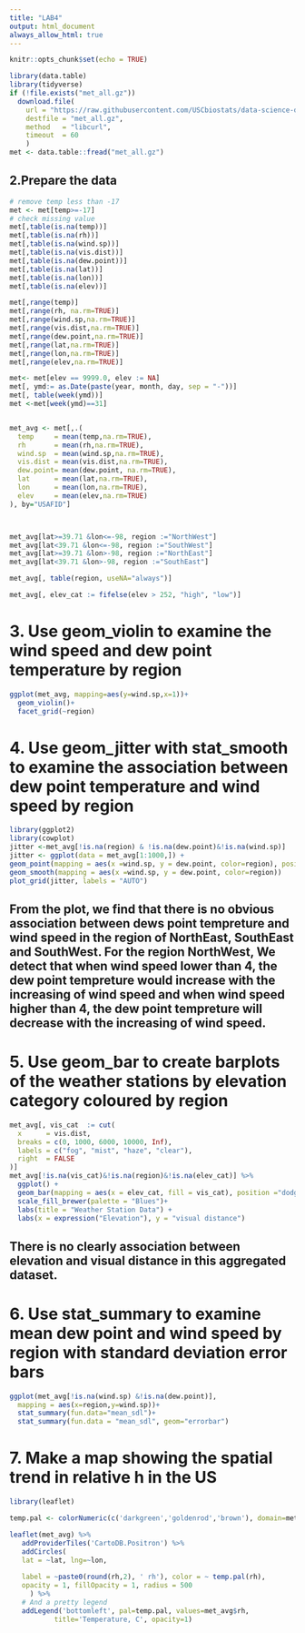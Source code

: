 ```yaml
---
title: "LAB4" 
output: html_document
always_allow_html: true
---
```


```r
knitr::opts_chunk$set(echo = TRUE)
```

```r
library(data.table)
library(tidyverse)
if (!file.exists("met_all.gz"))
  download.file(
    url = "https://raw.githubusercontent.com/USCbiostats/data-science-data/master/02_met/met_all.gz",
    destfile = "met_all.gz",
    method   = "libcurl",
    timeout  = 60
    )
met <- data.table::fread("met_all.gz")
```

## 2.Prepare the data
```r
# remove temp less than -17
met <- met[temp>=-17]
# check missing value
met[,table(is.na(temp))]
met[,table(is.na(rh))]
met[,table(is.na(wind.sp))]
met[,table(is.na(vis.dist))]
met[,table(is.na(dew.point))]
met[,table(is.na(lat))]
met[,table(is.na(lon))]
met[,table(is.na(elev))]

met[,range(temp)]
met[,range(rh, na.rm=TRUE)]
met[,range(wind.sp,na.rm=TRUE)]
met[,range(vis.dist,na.rm=TRUE)]
met[,range(dew.point,na.rm=TRUE)]
met[,range(lat,na.rm=TRUE)]
met[,range(lon,na.rm=TRUE)]
met[,range(elev,na.rm=TRUE)]

met<- met[elev == 9999.0, elev := NA]
met[, ymd:= as.Date(paste(year, month, day, sep = "-"))]
met[, table(week(ymd))]
met <-met[week(ymd)==31]


met_avg <- met[,.(
  temp     = mean(temp,na.rm=TRUE),
  rh       = mean(rh,na.rm=TRUE),
  wind.sp  = mean(wind.sp,na.rm=TRUE),
  vis.dist = mean(vis.dist,na.rm=TRUE),
  dew.point= mean(dew.point, na.rm=TRUE),
  lat      = mean(lat,na.rm=TRUE),
  lon      = mean(lon,na.rm=TRUE), 
  elev     = mean(elev,na.rm=TRUE)
), by="USAFID"]



met_avg[lat>=39.71 &lon<=-98, region :="NorthWest"]
met_avg[lat<39.71 &lon<=-98, region :="SouthWest"]
met_avg[lat>=39.71 &lon>-98, region :="NorthEast"]
met_avg[lat<39.71 &lon>-98, region :="SouthEast"]

met_avg[, table(region, useNA="always")]

met_avg[, elev_cat := fifelse(elev > 252, "high", "low")]
```

# 3. Use geom_violin to examine the wind speed and dew point temperature by region

```r
ggplot(met_avg, mapping=aes(y=wind.sp,x=1))+
  geom_violin()+
  facet_grid(~region)
```
# 4. Use geom_jitter with stat_smooth to examine the association between dew point temperature and wind speed by region
```r
library(ggplot2)
library(cowplot)
jitter <-met_avg[!is.na(region) & !is.na(dew.point)&!is.na(wind.sp)]
jitter <- ggplot(data = met_avg[1:1000,]) + 
geom_point(mapping = aes(x =wind.sp, y = dew.point, color=region), position = "jitter")+
geom_smooth(mapping = aes(x =wind.sp, y = dew.point, color=region))
plot_grid(jitter, labels = "AUTO")
```
## From the plot, we find that there is no obvious association between dews point tempreture and wind speed in the region of NorthEast, SouthEast and SouthWest. For the region NorthWest, We detect that when wind speed lower than 4, the dew point tempreture would increase with the increasing of wind speed and when wind speed higher than 4, the dew point tempreture will decrease with the increasing of wind speed.


# 5. Use geom_bar to create barplots of the weather stations by elevation category coloured by region
```r
met_avg[, vis_cat  := cut(
  x      = vis.dist,
  breaks = c(0, 1000, 6000, 10000, Inf),
  labels = c("fog", "mist", "haze", "clear"),
  right  = FALSE
)]
met_avg[!is.na(vis_cat)&!is.na(region)&!is.na(elev_cat)] %>%
  ggplot() + 
  geom_bar(mapping = aes(x = elev_cat, fill = vis_cat), position ="dodge")+
  scale_fill_brewer(palette = "Blues")+
  labs(title = "Weather Station Data") + 
  labs(x = expression("Elevation"), y = "visual distance")
```
## There is no clearly association between elevation and visual distance in this aggregated dataset.

# 6. Use stat_summary to examine mean dew point and wind speed by region with standard deviation error bars
```r
ggplot(met_avg[!is.na(wind.sp) &!is.na(dew.point)],
  mapping = aes(x=region,y=wind.sp))+
  stat_summary(fun.data="mean_sdl")+
  stat_summary(fun.data = "mean_sdl", geom="errorbar")
```

# 7. Make a map showing the spatial trend in relative h in the US

```r
library(leaflet)

temp.pal <- colorNumeric(c('darkgreen','goldenrod','brown'), domain=met_avg$rh)

leaflet(met_avg) %>%
   addProviderTiles('CartoDB.Positron') %>%
   addCircles(
   lat = ~lat, lng=~lon,
                                                
   label = ~paste0(round(rh,2), ' rh'), color = ~ temp.pal(rh),
   opacity = 1, fillOpacity = 1, radius = 500
     ) %>%
   # And a pretty legend
   addLegend('bottomleft', pal=temp.pal, values=met_avg$rh,
           title='Temperature, C', opacity=1)
```

